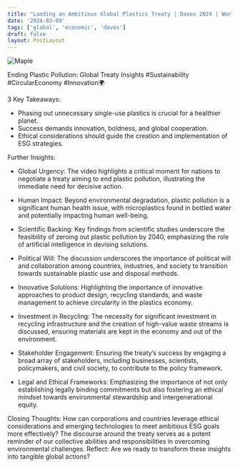 ```yaml
---
title: "Landing an Ambitious Global Plastics Treaty | Davos 2024 | World Economic Forum"
date: '2024-03-09'
tags: ['global', 'economic', 'davos']
draft: false
layout: PostLayout
---
```


<div className="flex justify-center">
<div className="my-1 w-full px-2 xl:my-1 xl:w-1/2 xl:px-2">
    <img src="https://img.youtube.com/vi/GMcH4Wk-_d4/0.jpg" alt="Maple" className="mx-auto h-58 w-auto" />
</div>
</div>

Ending Plastic Pollution: Global Treaty Insights #Sustainability #CircularEconomy #Innovation🌍

3 Key Takeaways:
- Phasing out unnecessary single-use plastics is crucial for a healthier planet.
- Success demands innovation, boldness, and global cooperation.
- Ethical considerations should guide the creation and implementation of ESG strategies.

Further Insights:

- Global Urgency: The video highlights a critical moment for nations to negotiate a treaty aiming to end plastic pollution, illustrating the immediate need for decisive action.

- Human Impact: Beyond environmental degradation, plastic pollution is a significant human health issue, with microplastics found in bottled water and potentially impacting human well-being.

- Scientific Backing: Key findings from scientific studies underscore the feasibility of zeroing out plastic pollution by 2040, emphasizing the role of artificial intelligence in devising solutions.

- Political Will: The discussion underscores the importance of political will and collaboration among countries, industries, and society to transition towards sustainable plastic use and disposal methods.

- Innovative Solutions: Highlighting the importance of innovative approaches to product design, recycling standards, and waste management to achieve circularity in the plastics economy.

- Investment in Recycling: The necessity for significant investment in recycling infrastructure and the creation of high-value waste streams is discussed, ensuring materials are kept in the economy and out of the environment.

- Stakeholder Engagement: Ensuring the treaty’s success by engaging a broad array of stakeholders, including businesses, scientists, policymakers, and civil society, to contribute to the policy framework.

- Legal and Ethical Frameworks: Emphasizing the importance of not only establishing legally binding commitments but also fostering an ethical mindset towards environmental stewardship and intergenerational equity.

Closing Thoughts:
How can corporations and countries leverage ethical considerations and emerging technologies to meet ambitious ESG goals more effectively? The discourse around the treaty serves as a potent reminder of our collective abilities and responsibilities in overcoming environmental challenges. Reflect: Are we ready to transform these insights into tangible global actions?

